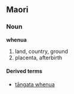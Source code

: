 ==Maori==
===Noun===
'''whenua'''

# land, country, ground
# placenta, afterbirth

====Derived terms====
*[[tāngata whenua]]